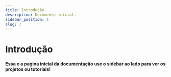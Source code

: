 ```yaml
---
title: Introdução.
description: Documento inicial.
sidebar_position: 1
slug: /
---
```


# Introdução

#### Essa e a pagina inicial da documentação use o sidebar ao lado para ver os projetos ou tutoriais!


